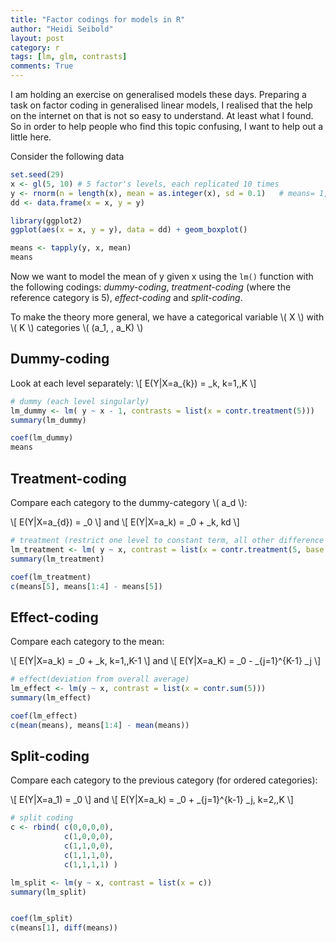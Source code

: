 ```yaml
---
title: "Factor codings for models in R"
author: "Heidi Seibold"
layout: post
category: r
tags: [lm, glm, contrasts]
comments: True
---
```


I am holding an exercise on generalised models these days. Preparing a task on factor coding
in generalised linear models, I realised that the help on the internet on that is not so
easy to understand. At least what I found. So in order to help people who find this topic 
confusing, I want to help out a little here.

Consider the following data

```r

set.seed(29)
x <- gl(5, 10) # 5 factor's levels, each replicated 10 times
y <- rnorm(n = length(x), mean = as.integer(x), sd = 0.1)   # means= 1,2,3,4,5
dd <- data.frame(x = x, y = y)

library(ggplot2)
ggplot(aes(x = x, y = y), data = dd) + geom_boxplot()

means <- tapply(y, x, mean)
means

```


Now we want to model the mean of y given x using the `lm()` function with the following codings:
*dummy-coding*, *treatment-coding* (where the reference category is 5), *effect-coding*
and *split-coding*.

To make the theory more general, we have a categorical variable  \\( X \\) with \\( K \\) categories \\( (a\_1, \dots, a\_K) \\)


## Dummy-coding
Look at each level separately:
\\[ E(Y|X=a\_{k}) = \beta\_k, \quad k=1,\dots,K \\]

```r
# dummy (each level singularly)
lm_dummy <- lm( y ~ x - 1, contrasts = list(x = contr.treatment(5)))
summary(lm_dummy)

coef(lm_dummy)
means
```

## Treatment-coding
Compare each category to the dummy-category \\( a\_d \\):

\\[ E(Y|X=a\_{d}) = \beta\_0 \\]
and
\\[ E(Y|X=a\_k) = \beta\_0 + \beta\_k, \quad k\neq d \\]
```r
# treatment (restrict one level to constant term, all other difference from it)
lm_treatment <- lm( y ~ x, contrast = list(x = contr.treatment(5, base = 5)))
summary(lm_treatment)

coef(lm_treatment)
c(means[5], means[1:4] - means[5]) 
```


## Effect-coding
Compare each category to the mean:

\\[ E(Y|X=a\_k) = \beta\_0 + \beta\_k, \quad k=1,\dots,K-1 \\]
and
\\[ E(Y|X=a\_K) = \beta\_0 - \sum\limits\_{j=1}^{K-1} \beta\_j \\]
```r
# effect(deviation from overall average)
lm_effect <- lm(y ~ x, contrast = list(x = contr.sum(5)))
summary(lm_effect)

coef(lm_effect)
c(mean(means), means[1:4] - mean(means))
```


## Split-coding
Compare each category to the previous category (for ordered categories):

\\[ E(Y|X=a\_1) = \beta\_0 \\]
and
\\[ E(Y|X=a\_k) = \beta\_0 + \sum\limits\_{j=1}^{k-1} \beta\_j, \quad k=2,\dots,K \\]
```r
# split coding
c <- rbind( c(0,0,0,0),
            c(1,0,0,0),
            c(1,1,0,0),
            c(1,1,1,0),
            c(1,1,1,1) )

lm_split <- lm(y ~ x, contrast = list(x = c))
summary(lm_split)


coef(lm_split)
c(means[1], diff(means))
```








